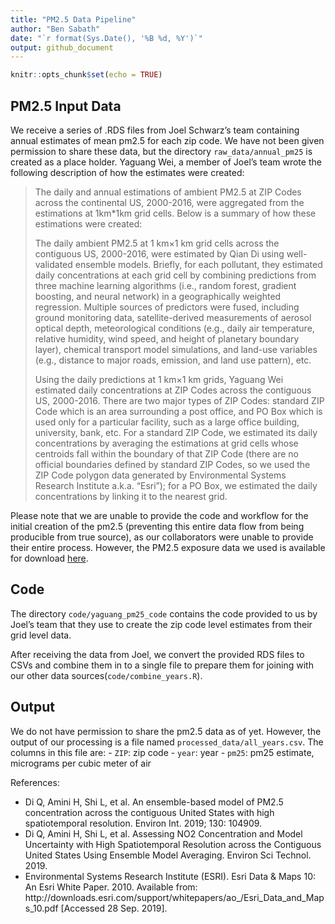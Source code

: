 ```yaml
---
title: "PM2.5 Data Pipeline"
author: "Ben Sabath"
date: "`r format(Sys.Date(), '%B %d, %Y')`"
output: github_document
---
```


```r
knitr::opts_chunk$set(echo = TRUE)
```

## PM2.5 Input Data

We receive a series of .RDS files from Joel Schwarz's team containing annual estimates of mean pm2.5
for each zip code. We have not been given permission to share these data, but the directory `raw_data/annual_pm25` is created as a place holder. Yaguang Wei, a member of Joel's team wrote the following description of how the 
estimates were created:

>The daily and annual estimations of ambient PM2.5 at ZIP Codes across the continental US, 2000-2016, were aggregated from the estimations at 1km*1km grid cells. Below is a summary of how these estimations were created:
>
>The daily ambient PM2.5 at 1 km×1 km grid cells across the contiguous US, 2000-2016, were estimated by Qian Di  using well-validated ensemble models. Briefly, for each pollutant, they estimated daily concentrations at each grid cell by combining predictions from three machine learning algorithms (i.e., random forest, gradient boosting, and neural network) in a geographically weighted regression. Multiple sources of predictors were fused, including ground monitoring data, satellite-derived measurements of aerosol optical depth, meteorological conditions (e.g., daily air temperature, relative humidity, wind speed, and height of planetary boundary layer), chemical transport model simulations, and land-use variables (e.g., distance to major roads, emission, and land use pattern), etc.
>
>Using the daily predictions at 1 km×1 km grids, Yaguang Wei estimated daily concentrations at ZIP Codes across the contiguous US, 2000-2016. There are two major types of ZIP Codes: standard ZIP Code which is an area surrounding a post office, and PO Box which is used only for a particular facility, such as a large office building, university, bank, etc. For a standard ZIP Code, we estimated its daily concentrations by averaging the estimations at grid cells whose centroids fall within the boundary of that ZIP Code (there are no official boundaries defined by standard ZIP Codes, so we used the ZIP Code polygon data generated by Environmental Systems Research Institute a.k.a. “Esri”); for a PO Box, we estimated the daily concentrations by linking it to the nearest grid.

Please note that we are unable to provide the code and workflow for the initial creation of the pm2.5 (preventing this entire data flow from being producible from true source), as our collaborators were unable to provide their entire process. However, the PM2.5 exposure data we used is available for download [here](https://beta.sedac.ciesin.columbia.edu/data/set/aqdh-pm2-5-concentrations-contiguous-us-1-km-2000-2016).

## Code

The directory `code/yaguang_pm25_code` contains the code provided to us by Joel's team that they use to 
create the zip code level estimates from their grid level data.

After receiving the data from Joel, we convert the provided RDS files to CSVs and combine them in to a single file to prepare them for joining with our other data sources(`code/combine_years.R`).

## Output

We do not have permission to share the pm2.5 data as of yet. However, the output of our processing is a file
named `processed_data/all_years.csv`. The columns in this file are:
- `ZIP`: zip code
- `year`: year
- `pm25`: pm25 estimate, micrograms per cubic meter of air


References:

- Di Q, Amini H, Shi L, et al. An ensemble-based model of PM2.5 concentration across the contiguous United States with high spatiotemporal resolution. Environ Int. 2019; 130: 104909.
- Di Q, Amini H, Shi L, et al. Assessing NO2 Concentration and Model Uncertainty with High Spatiotemporal Resolution across the Contiguous United States Using Ensemble Model Averaging. Environ Sci Technol. 2019.
- Environmental Systems Research Institute (ESRI). Esri Data & Maps 10: An Esri White Paper. 2010. Available from: http://downloads.esri.com/support/whitepapers/ao_/Esri_Data_and_Maps_10.pdf [Accessed 28 Sep. 2019].
